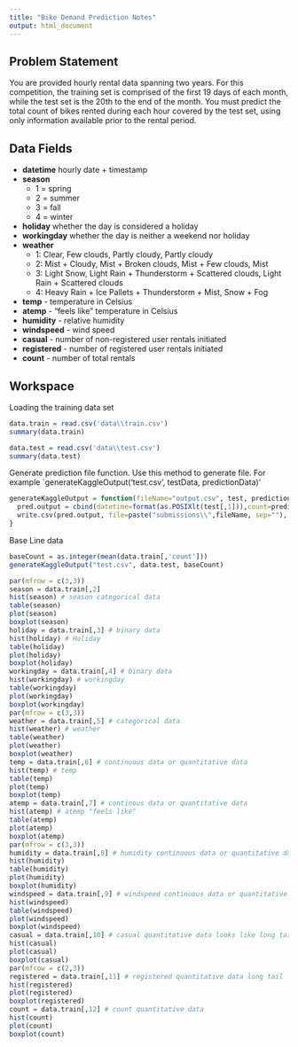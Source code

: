 ```yaml
---
title: "Bike Demand Prediction Notes"
output: html_document
---
```

Problem Statement
-----------------
You are provided hourly rental data spanning two years. For this competition, the training set is comprised of the first 19 days of each month, while the test set is the 20th to the end of the month. You must predict the total count of bikes rented during each hour covered by the test set, using only information available prior to the rental period.

Data Fields
-----------
+ **datetime**
    hourly date + timestamp  
+ **season**
    * 1 = spring 
    * 2 = summer 
    * 3 = fall
    * 4 = winter 
+ **holiday** 
  whether the day is considered a holiday
+ **workingday** whether the day is neither a weekend nor holiday
+ **weather**  
    * 1: Clear, Few clouds, Partly cloudy, Partly cloudy
    * 2: Mist + Cloudy, Mist + Broken clouds, Mist + Few clouds, Mist
    * 3: Light Snow, Light Rain + Thunderstorm + Scattered clouds, Light Rain + Scattered clouds
    * 4: Heavy Rain + Ice Pallets + Thunderstorm + Mist, Snow + Fog 
+ **temp** - temperature in Celsius
+ **atemp** - "feels like" temperature in Celsius
+ **humidity** - relative humidity
+ **windspeed** - wind speed
+ **casual** - number of non-registered user rentals initiated
+ **registered** - number of registered user rentals initiated
+ **count** - number of total rentals

Workspace 
----------

Loading the training data set
```r
data.train = read.csv('data\\train.csv')
summary(data.train)

data.test = read.csv('data\\test.csv')
summary(data.test)
```

Generate prediction file function. Use this method to generate file.
For example `generateKaggleOutput('test.csv', testData, predictionData)'
```r
generateKaggleOutput = function(fileName="output.csv", test, prediction){
  pred.output = cbind(datetime=format(as.POSIXlt(test[,1])),count=prediction)
  write.csv(pred.output, file=paste("submissions\\",fileName, sep=""), row.names=FALSE)
}
```


Base Line data
```r
baseCount = as.integer(mean(data.train[,'count']))
generateKaggleOutput("test.csv", data.test, baseCount)

```


```r
par(mfrow = c(3,3))
season = data.train[,2]
hist(season) # season categorical data
table(season)
plot(season)
boxplot(season)
holiday = data.train[,3] # binary data
hist(holiday) # Holiday
table(holiday)
plot(holiday)
boxplot(holiday)
workingday = data.train[,4] # binary data
hist(workingday) # workingday 
table(workingday)
plot(workingday)
boxplot(workingday)
par(mfrow = c(3,3))
weather = data.train[,5] # categorical data
hist(weather) # weather
table(weather)
plot(weather)
boxplot(weather)
temp = data.train[,6] # continuous data or quantitative data
hist(temp) # temp
table(temp)
plot(temp)
boxplot(temp)
atemp = data.train[,7] # continous data or quantitative data
hist(atemp) # atemp "feels like"
table(atemp)
plot(atemp)
boxplot(atemp)
par(mfrow = c(3,3))
humidity = data.train[,8] # humidity continuous data or quantitative data
hist(humidity)
table(humidity)
plot(humidity)
boxplot(humidity)
windspeed = data.train[,9] # windspeed continuous data or quantitative data
hist(windspeed)
table(windspeed)
plot(windspeed)
boxplot(windspeed)
casual = data.train[,10] # casual quantitative data looks like long tail
hist(casual)
plot(casual)
boxplot(casual)
par(mfrow = c(2,3))
registered = data.train[,11] # registered quantitative data long tail
hist(registered)
plot(registered)
boxplot(registered)
count = data.train[,12] # count quantitative data 
hist(count)
plot(count)
boxplot(count)
```


